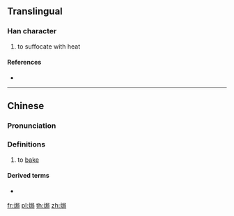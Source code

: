 {{character info/new}}
==Translingual==

===Han character===
{{Han char|rn=86|rad=火|as=07|sn=11|four=97827|canj=FSSR|ids=⿰火局}}

# to suffocate with heat

====References====
* {{Han ref|kx=0673.111|hdz=32206.060|uh=7117|ud=28951|bh=D64B|bd=54859}}

----

==Chinese==
{{zh-forms}}

===Pronunciation===
{{zh-pron
|m=jú
|c=guk6
|h=pfs=kiuk
|md=
|mn=qz:kia̍k/tw:ko̍k/xm:ke̍k/zz:kio̍k
|w=
|mc=
|oc=
|cat=v
}}

===Definitions===
{{zh-hanzi}}

# {{lb|zh|Cantonese|cooking}} to [[bake]]

====Derived terms====
* {{zh-l|鹽焗雞}}

[[fr:焗]]
[[pl:焗]]
[[th:焗]]
[[zh:焗]]